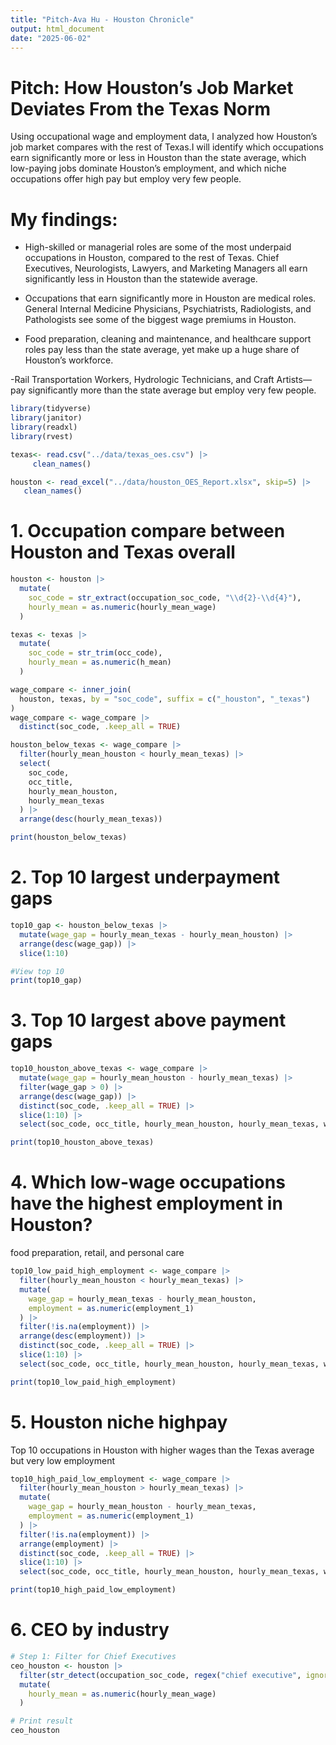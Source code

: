 ```yaml
---
title: "Pitch-Ava Hu - Houston Chronicle"
output: html_document
date: "2025-06-02"
---
```


# Pitch: How Houston’s Job Market Deviates From the Texas Norm

Using occupational wage and employment data, I analyzed how Houston's job market compares with the rest of Texas.I will identify which occupations earn significantly more or less in Houston than the state average, which low-paying jobs dominate Houston’s employment, and which niche occupations offer high pay but employ very few people.

# My findings:

-   High-skilled or managerial roles are some of the most underpaid occupations in Houston, compared to the rest of Texas. Chief Executives, Neurologists, Lawyers, and Marketing Managers all earn significantly less in Houston than the statewide average.

-   Occupations that earn significantly more in Houston are medical roles. General Internal Medicine Physicians, Psychiatrists, Radiologists, and Pathologists see some of the biggest wage premiums in Houston.

-   Food preparation, cleaning and maintenance, and healthcare support roles pay less than the state average, yet make up a huge share of Houston’s workforce.

-Rail Transportation Workers, Hydrologic Technicians, and Craft Artists—pay significantly more than the state average but employ very few people.


```r
library(tidyverse)
library(janitor)
library(readxl)
library(rvest)

texas<- read.csv("../data/texas_oes.csv") |> 
     clean_names()

houston <- read_excel("../data/houston_OES_Report.xlsx", skip=5) |> 
   clean_names()

```

# 1. Occupation compare between Houston and Texas overall

```r
houston <- houston |> 
  mutate(
    soc_code = str_extract(occupation_soc_code, "\\d{2}-\\d{4}"),
    hourly_mean = as.numeric(hourly_mean_wage)
  )

texas <- texas |> 
  mutate(
    soc_code = str_trim(occ_code),
    hourly_mean = as.numeric(h_mean)
  )

wage_compare <- inner_join(
  houston, texas, by = "soc_code", suffix = c("_houston", "_texas")
)
wage_compare <- wage_compare |> 
  distinct(soc_code, .keep_all = TRUE)

houston_below_texas <- wage_compare |> 
  filter(hourly_mean_houston < hourly_mean_texas) |> 
  select(
    soc_code,
    occ_title,
    hourly_mean_houston,
    hourly_mean_texas
  ) |> 
  arrange(desc(hourly_mean_texas))

print(houston_below_texas)

```

# 2. Top 10 largest underpayment gaps

```r
top10_gap <- houston_below_texas |> 
  mutate(wage_gap = hourly_mean_texas - hourly_mean_houston) |> 
  arrange(desc(wage_gap)) |> 
  slice(1:10)

#View top 10
print(top10_gap)
```

# 3. Top 10 largest above payment gaps

```r
top10_houston_above_texas <- wage_compare |> 
  mutate(wage_gap = hourly_mean_houston - hourly_mean_texas) |> 
  filter(wage_gap > 0) |> 
  arrange(desc(wage_gap)) |> 
  distinct(soc_code, .keep_all = TRUE) |>  
  slice(1:10) |> 
  select(soc_code, occ_title, hourly_mean_houston, hourly_mean_texas, wage_gap)

print(top10_houston_above_texas)

```

# 4. Which low-wage occupations have the highest employment in Houston?

food preparation, retail, and personal care

```r
top10_low_paid_high_employment <- wage_compare |> 
  filter(hourly_mean_houston < hourly_mean_texas) |> 
  mutate(
    wage_gap = hourly_mean_texas - hourly_mean_houston,
    employment = as.numeric(employment_1)
  ) |> 
  filter(!is.na(employment)) |> 
  arrange(desc(employment)) |> 
  distinct(soc_code, .keep_all = TRUE) |> 
  slice(1:10) |> 
  select(soc_code, occ_title, hourly_mean_houston, hourly_mean_texas, wage_gap, employment)

print(top10_low_paid_high_employment)
```

# 5. Houston niche highpay

Top 10 occupations in Houston with higher wages than the Texas average but very low employment

```r
top10_high_paid_low_employment <- wage_compare |> 
  filter(hourly_mean_houston > hourly_mean_texas) |> 
  mutate(
    wage_gap = hourly_mean_houston - hourly_mean_texas,
    employment = as.numeric(employment_1)
  ) |> 
  filter(!is.na(employment)) |> 
  arrange(employment) |>  
  distinct(soc_code, .keep_all = TRUE) |> 
  slice(1:10) |> 
  select(soc_code, occ_title, hourly_mean_houston, hourly_mean_texas, wage_gap, employment)

print(top10_high_paid_low_employment)
```

# 6. CEO by industry

```r

# Step 1: Filter for Chief Executives
ceo_houston <- houston |> 
  filter(str_detect(occupation_soc_code, regex("chief executive", ignore_case = TRUE))) |> 
  mutate(
    hourly_mean = as.numeric(hourly_mean_wage)
  )

# Print result
ceo_houston

```

